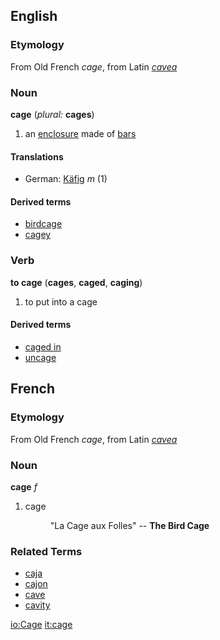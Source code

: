 ==English==
===Etymology===
From Old French ''cage'', from Latin ''[[cavea]]''
===Noun===
'''cage''' (''plural:'' '''cages''')
# an [[enclosure]] made of [[bar]]s
====Translations====
*German: [[Käfig]] ''m'' (1)
====Derived terms====
*[[birdcage]]
*[[cagey]]

===Verb===
'''to cage''' ('''cages''', '''caged''', '''caging''')
# to put into a cage
====Derived terms====
*[[caged in]]
*[[uncage]]

==French==
===Etymology===
From Old French ''cage'', from Latin ''[[cavea]]''
===Noun===
'''cage''' ''f''
# cage
#: "La Cage aux Folles" -- '''The Bird Cage'''
===Related Terms===
*[[caja]]
*[[cajon]]
*[[cave]]
*[[cavity]]

[[io:Cage]]
[[it:cage]]